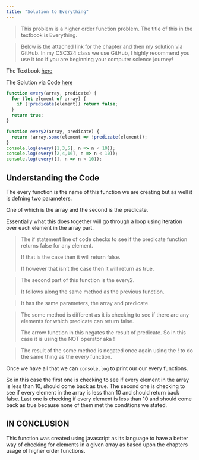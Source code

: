 ```yaml
---
title: "Solution to Everything"
---
```


<blockquote>
This problem is a higher order function problem.
The title of this in the textbook is Everything.
</blockquote>

<blockquote>
Below is the attached link for the chapter and then my solution via GitHub. In my CSC324 class we use GitHub, I highly recommend you use it too if you are beginning your computer science journey!
</blockquote>

The Textbook
[here](https://eloquentjavascript.net/05_higher_order.html)

The Solution via Code
[here](https://github.com/eivoryortiz/csc324/blob/main/ch05_eivory_ortiz.js)


```js
function every(array, predicate) {
  for (let element of array) {
    if (!predicate(element)) return false;
  }
  return true;
}

function every2(array, predicate) {
  return !array.some(element => !predicate(element));
}
console.log(every([1,3,5], n => n < 10));
console.log(every([2,4,16], n => n < 10));
console.log(every([], n => n < 10));
```

## Understanding the Code
The every function is the name of this function we are creating but as well it is defning two parameters.

One of which is the array and the second is the predicate.

Essentially what this does together will go through a loop using iteration over each element in the array part.


<blockquote>
The if statement line of code checks to see if the predicate function returns false for any element.

If that is the case then it will return false.

If however that isn't the case then it will return as true.
</blockquote>

<blockquote>
The second part of this function is the every2.

It follows along the same method as the previous function.
</blockquote>


<blockquote>
It has the same parameters, the array and predicate.
</blockquote>


<blockquote>
The some method is different as it is checking to see if there are any elements for which predicate can return false.

The arrow function in this negates the result of predicate. So in this case it is using the NOT operator aka !
</blockquote>

<blockquote>
The result of the some method is negated once again using the ! to do the same thing as the every function.
</blockquote>


Once we have all that we can `console.log` to print our our every functions. 

So in this case the first one is checking to see if every element in the array is less than 10, should come back as true.
The second one is checking to see if every element in the array is less than 10 and should return back false.
Last one is checking if every element is less than 10 and should come back as true because none of them met the conditions we stated.

## IN CONCLUSION 
This function was created using javascript as its language to have a better way of checking for elements in a given array as based upon the chapters usage of higher order functions. 